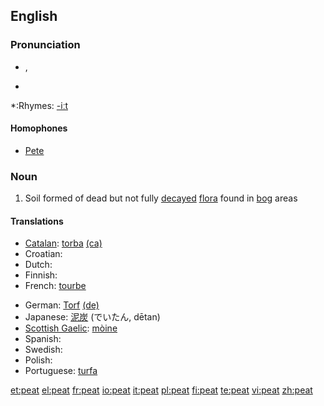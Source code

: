 ==English==

===Pronunciation===
*{{IPA|/piːt/}}, {{SAMPA|/pi:t/}}
*{{audio|en-us-peat.ogg|Audio (US)}}

*:Rhymes: [[Rhymes:English:-iːt|-iːt]]

====Homophones====
*[[Pete]]

===Noun===
{{wikipedia}}
{{en-noun|s|-}}

# Soil formed of dead but not fully [[decay|decayed]] [[flora]] found in [[bog]] areas

====Translations====
{{top}}
* [[Catalan]]: [[torba]] {{f}} [[:ca:torba|(ca)]]
* Croatian: {{t-|hr|treset|m}}
* Dutch: {{t+|nl|turf}}
* Finnish: {{t+|fi|turve}}
* French: [[tourbe]] {{f}}
{{mid}}
* German: [[Torf]] {{m}} [[:de:Torf|(de)]]
* Japanese: [[泥炭]] (でいたん, dētan)
* [[Scottish Gaelic]]: [[mòine]] {{f}}
* Spanish: {{t-|es|turba|f}}
* Swedish: {{t-|sv|torv}}
* Polish: {{t|pl|torf|m}}
* Portuguese: [[:pt:turfa|turfa]] {{f}}
{{bottom}}

[[et:peat]]
[[el:peat]]
[[fr:peat]]
[[io:peat]]
[[it:peat]]
[[pl:peat]]
[[fi:peat]]
[[te:peat]]
[[vi:peat]]
[[zh:peat]]